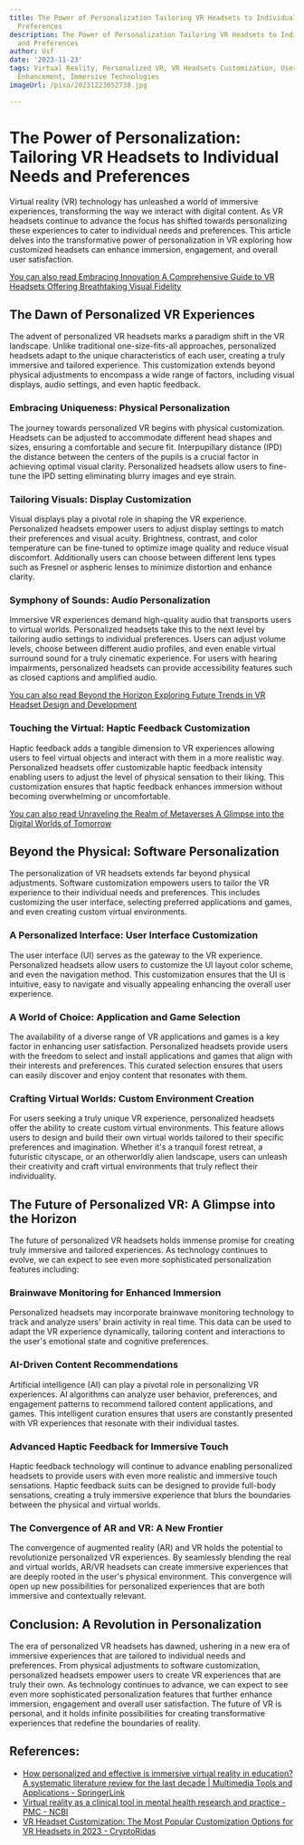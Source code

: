 ```yaml
---
title: The Power of Personalization Tailoring VR Headsets to Individual Needs and
  Preferences
description: The Power of Personalization Tailoring VR Headsets to Individual Needs
  and Preferences
author: Usf
date: '2023-11-23'
tags: Virtual Reality, Personalized VR, VR Headsets Customization, User Experience
  Enhancement, Immersive Technologies
imageUrl: /pixa/20231223052738.jpg

---
```

# The Power of Personalization: Tailoring VR Headsets to Individual Needs and Preferences

Virtual  reality (VR) technology has unleashed  a world of immersive experiences, transforming the way we interact with digital content. As VR headsets continue to advance  the focus has shifted towards personalizing  these experiences to cater to individual needs and preferences. This article delves into the transformative power  of personalization  in VR exploring how customized  headsets can enhance  immersion, engagement, and overall user satisfaction.

[You can also read Embracing Innovation A Comprehensive Guide to VR Headsets Offering Breathtaking Visual Fidelity](Embracing%20Innovation%20A%20Comprehensive%20Guide%20to%20VR%20Headsets%20Offering%20Breathtaking%20Visual%20Fidelity)


##  The Dawn  of Personalized VR Experiences

The advent of personalized VR headsets marks  a paradigm shift in the VR landscape. Unlike  traditional one-size-fits-all approaches, personalized  headsets adapt to the unique characteristics  of  each user, creating a truly immersive and tailored experience. This customization extends beyond physical adjustments to encompass a  wide range of factors, including visual  displays,  audio settings, and even haptic feedback.

###  Embracing Uniqueness: Physical Personalization

The journey towards personalized VR begins with physical customization. Headsets can be adjusted to accommodate different  head shapes and sizes, ensuring a comfortable and secure fit. Interpupillary distance (IPD) the distance between the centers of the pupils is a  crucial factor in achieving optimal visual clarity. Personalized headsets allow users  to fine-tune the IPD setting eliminating  blurry images and eye strain.

### Tailoring Visuals: Display Customization

Visual displays play a pivotal  role in shaping the VR experience. Personalized headsets empower  users to adjust display settings to match  their preferences and visual acuity. Brightness, contrast, and color temperature can be fine-tuned to optimize image quality and reduce visual discomfort. Additionally users can  choose between different lens  types such as Fresnel  or aspheric lenses to minimize distortion and enhance clarity.

### Symphony of Sounds: Audio Personalization

Immersive  VR experiences demand high-quality audio that transports  users to  virtual worlds. Personalized headsets take this to the next level by tailoring audio settings to individual preferences. Users can adjust volume levels, choose  between different audio profiles, and even enable virtual surround sound for a truly cinematic experience. For users with hearing impairments, personalized headsets can provide accessibility features such as closed captions  and amplified audio.

[You can also read  Beyond the  Horizon Exploring  Future Trends in VR Headset Design and Development](Beyond%20the%20Horizon%20Exploring%20Future%20Trends%20in%20VR%20Headset%20Design%20and%20Development)


### Touching the Virtual: Haptic Feedback Customization

Haptic feedback adds a tangible dimension to VR experiences allowing users to feel virtual objects and interact with them in a more realistic way. Personalized headsets offer customizable haptic feedback intensity enabling  users to adjust the level of physical sensation to their liking.  This customization ensures that haptic feedback enhances immersion without becoming overwhelming or uncomfortable.

[You can also read Unraveling the Realm  of  Metaverses A  Glimpse into the Digital Worlds of  Tomorrow](Unraveling%20the%20Realm%20of%20Metaverses%20A%20Glimpse%20into%20the%20Digital%20Worlds%20of%20Tomorrow)


## Beyond the  Physical: Software Personalization

The personalization of VR headsets  extends far beyond physical adjustments. Software customization empowers users to tailor the VR experience to their individual needs and preferences. This includes customizing the user interface, selecting preferred applications and games,  and even creating custom  virtual environments.

### A Personalized Interface: User Interface Customization

The user interface (UI) serves  as the gateway to the  VR  experience. Personalized headsets allow users  to customize  the UI layout color scheme, and even  the navigation method. This customization ensures that the UI is intuitive, easy  to navigate and visually appealing enhancing the overall user experience.

### A World of Choice:  Application and Game Selection

The availability of a  diverse range of VR applications and games is  a key factor in enhancing user satisfaction. Personalized headsets provide users with  the freedom to select and install applications and games that align with their interests  and preferences. This curated selection ensures that users can easily discover  and enjoy content that  resonates with them.

### Crafting  Virtual Worlds: Custom Environment Creation

For users seeking a truly unique VR experience, personalized  headsets offer the ability to create custom virtual environments. This feature allows users to design and build their own virtual worlds tailored to their specific preferences and imagination. Whether it's a tranquil forest retreat, a futuristic cityscape, or an otherworldly alien landscape, users can unleash their creativity and craft virtual environments that truly reflect their individuality.

##  The Future of Personalized VR: A Glimpse  into the Horizon

The future of personalized  VR  headsets holds immense  promise for creating truly immersive and tailored experiences. As technology continues  to  evolve, we can expect to see even  more sophisticated personalization features including:

### Brainwave Monitoring  for Enhanced  Immersion

Personalized headsets may incorporate brainwave monitoring  technology to track and analyze users' brain activity in real time.  This data can be used to adapt the VR experience dynamically, tailoring content and interactions to the user's emotional state and  cognitive preferences.

### AI-Driven Content  Recommendations

Artificial intelligence (AI) can play a pivotal role in personalizing  VR experiences. AI algorithms can analyze user  behavior, preferences, and engagement patterns to recommend tailored content applications, and games. This intelligent curation ensures that users are constantly presented with VR experiences that resonate with their individual tastes.

### Advanced Haptic Feedback for Immersive Touch

Haptic feedback technology will continue  to advance enabling personalized headsets to provide users  with even more realistic and immersive  touch sensations. Haptic feedback suits can  be designed to provide full-body sensations, creating a truly immersive experience that blurs the boundaries between the physical and virtual worlds.

### The Convergence of AR and VR: A New Frontier

The convergence of augmented reality (AR) and VR holds the potential to revolutionize personalized  VR experiences. By seamlessly blending the real and virtual  worlds, AR/VR headsets can create immersive experiences that are deeply rooted in the user's physical environment. This convergence will open up new possibilities  for personalized experiences that are both immersive and contextually relevant.

##  Conclusion: A Revolution  in Personalization

The era  of personalized VR headsets has dawned, ushering  in a new era of  immersive  experiences that  are  tailored  to individual needs and preferences. From  physical adjustments to software customization, personalized headsets empower users to create VR experiences that are truly their own. As technology continues to advance, we can expect  to see  even more sophisticated personalization  features that further enhance immersion, engagement and overall user satisfaction. The  future of VR is personal,  and it holds infinite possibilities for creating transformative experiences that redefine the boundaries of reality.

## References:
- [How personalized and effective is immersive virtual reality in education? A systematic literature review for the last decade | Multimedia Tools and Applications - SpringerLink](https://link.springer.com/article/10.1007/s11042-023-15986-7)
- [Virtual reality as a clinical tool in mental health research and practice - PMC - NCBI](https://www.ncbi.nlm.nih.gov/pmc/articles/PMC7366939/)
- [VR Headset Customization: The Most Popular Customization Options for VR Headsets in 2023 - CryptoRidas](https://cryptoridas.com/vr-headset-customization/)
